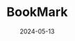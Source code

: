 ---
date: 2024-05-13
groupMembers: Chris Ragland
image: /img/post-images/project-images/cuda/nvidia-cuda.webp
link: /projects/bookmark
projectType: Web Development
title: BookMark
---